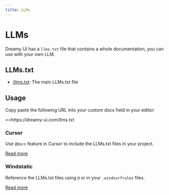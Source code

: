 ```yaml
---
title: LLMs
---
```


# LLMs

Dreamy UI has a `llms.txt` file that contains a whole documentation, you can use with your own LLM.

## LLMs.txt

- [/llms.txt](https://dreamy-ui.com/llms.txt): The main LLMs.txt file

## Usage

Copy paste the following URL into your custom docs field in your editor:

<Snippet w="full">
    <>https://dreamy-ui.com/llms.txt</>
</Snippet>

### Cursor

Use `@Docs` feature in Cursor to include the LLMs.txt files in your project.

[Read more](https://docs.cursor.com/context/@-symbols/@-docs)

### Windstatic

Reference the LLMs.txt files using `@` or in your `.windsurfrules` files.

[Read more](https://docs.windsurf.com/windsurf/memories#memories-and-rules)
